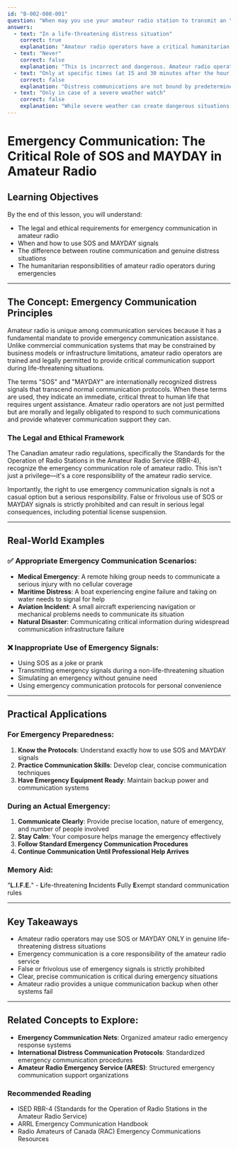 ```yaml
---
id: "B-002-008-001"
question: "When may you use your amateur radio station to transmit an \"SOS\" or \"MAYDAY\"?"
answers:
  - text: "In a life-threatening distress situation"
    correct: true
    explanation: "Amateur radio operators have a critical humanitarian duty to assist in genuine life-threatening emergencies. The transmission of SOS or MAYDAY signals is permitted when there is an immediate threat to human life that requires urgent communication of a distress situation. This aligns with the fundamental amateur radio service principle of providing emergency communication when normal communication systems have failed."
  - text: "Never"
    correct: false
    explanation: "This is incorrect and dangerous. Amateur radio operators are legally and ethically obligated to provide emergency communication assistance when human life is at immediate risk. The amateur radio service has a long history of providing critical communication support during emergencies when other communication systems are unavailable."
  - text: "Only at specific times (at 15 and 30 minutes after the hour)"
    correct: false
    explanation: "Distress communications are not bound by predetermined time schedules. A life-threatening emergency can occur at any moment, and amateur radio operators must be prepared to respond immediately when urgent communication is necessary to save lives."
  - text: "Only in case of a severe weather watch"
    correct: false
    explanation: "While severe weather can create dangerous situations, distress communications are not limited to weather events. Any genuine life-threatening emergency, including medical situations, accidents, or other immediate threats to human life, justifies the use of SOS or MAYDAY signals."
---
```


# Emergency Communication: The Critical Role of SOS and MAYDAY in Amateur Radio

## Learning Objectives
By the end of this lesson, you will understand:
- The legal and ethical requirements for emergency communication in amateur radio
- When and how to use SOS and MAYDAY signals
- The difference between routine communication and genuine distress situations
- The humanitarian responsibilities of amateur radio operators during emergencies

---

## The Concept: Emergency Communication Principles

Amateur radio is unique among communication services because it has a fundamental mandate to provide emergency communication assistance. Unlike commercial communication systems that may be constrained by business models or infrastructure limitations, amateur radio operators are trained and legally permitted to provide critical communication support during life-threatening situations.

The terms "SOS" and "MAYDAY" are internationally recognized distress signals that transcend normal communication protocols. When these terms are used, they indicate an immediate, critical threat to human life that requires urgent assistance. Amateur radio operators are not just permitted but are morally and legally obligated to respond to such communications and provide whatever communication support they can.

### The Legal and Ethical Framework

The Canadian amateur radio regulations, specifically the Standards for the Operation of Radio Stations in the Amateur Radio Service (RBR-4), recognize the emergency communication role of amateur radio. This isn't just a privilege—it's a core responsibility of the amateur radio service.

Importantly, the right to use emergency communication signals is not a casual option but a serious responsibility. False or frivolous use of SOS or MAYDAY signals is strictly prohibited and can result in serious legal consequences, including potential license suspension.

---

## Real-World Examples

### ✅ Appropriate Emergency Communication Scenarios:
- **Medical Emergency**: A remote hiking group needs to communicate a serious injury with no cellular coverage
- **Maritime Distress**: A boat experiencing engine failure and taking on water needs to signal for help
- **Aviation Incident**: A small aircraft experiencing navigation or mechanical problems needs to communicate its situation
- **Natural Disaster**: Communicating critical information during widespread communication infrastructure failure

### ❌ Inappropriate Use of Emergency Signals:
- Using SOS as a joke or prank
- Transmitting emergency signals during a non-life-threatening situation
- Simulating an emergency without genuine need
- Using emergency communication protocols for personal convenience

---

## Practical Applications

### For Emergency Preparedness:
1. **Know the Protocols**: Understand exactly how to use SOS and MAYDAY signals
2. **Practice Communication Skills**: Develop clear, concise communication techniques
3. **Have Emergency Equipment Ready**: Maintain backup power and communication systems

### During an Actual Emergency:
1. **Communicate Clearly**: Provide precise location, nature of emergency, and number of people involved
2. **Stay Calm**: Your composure helps manage the emergency effectively
3. **Follow Standard Emergency Communication Procedures**
4. **Continue Communication Until Professional Help Arrives**

### Memory Aid:
"**L.I.F.E.**" - **L**ife-threatening **I**ncidents **F**ully **E**xempt standard communication rules

---

## Key Takeaways

- Amateur radio operators may use SOS or MAYDAY ONLY in genuine life-threatening distress situations
- Emergency communication is a core responsibility of the amateur radio service
- False or frivolous use of emergency signals is strictly prohibited
- Clear, precise communication is critical during emergency situations
- Amateur radio provides a unique communication backup when other systems fail

---

## Related Concepts to Explore:
- **Emergency Communication Nets**: Organized amateur radio emergency response systems
- **International Distress Communication Protocols**: Standardized emergency communication procedures
- **Amateur Radio Emergency Service (ARES)**: Structured emergency communication support organizations

### Recommended Reading
- ISED RBR-4 (Standards for the Operation of Radio Stations in the Amateur Radio Service)
- ARRL Emergency Communication Handbook
- Radio Amateurs of Canada (RAC) Emergency Communications Resources